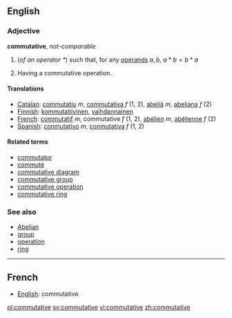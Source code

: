 ==English==

===Adjective===
'''commutative''', ''not-comparable'' 
# {{algebra}} (''of an operator <math> * </math>'') such that, for any [[operand]]s <math> a, b </math>, <math> a * b = b * a </math>
# {{algebra}} Having a commutative operation.

====Translations====
*[[Catalan]]: [[commutatiu]] ''m'', [[commutativa]] ''f'' (1, 2), [[abelià]] ''m'', [[abeliana]] ''f'' (2)
*[[Finnish]]: [[kommutatiivinen]], [[vaihdannainen]]
*[[French]]: [[commutatif]] ''m'', commutative ''f'' (1, 2), [[abélien]] ''m'', [[abélienne]] ''f'' (2)
*[[Spanish]]: [[conmutativo]] ''m'', [[conmutativa]] ''f'' (1, 2)

====Related terms====
*[[commutator]]
*[[commute]]
*[[commutative diagram]]
*[[commutative group]]
*[[commutative operation]]
*[[commutative ring]]

===See also===
*[[Abelian]]
*[[group]]
*[[operation]]
*[[ring]]

----
==French==
*[[English]]: commutative

[[pl:commutative]]
[[sv:commutative]]
[[vi:commutative]]
[[zh:commutative]]